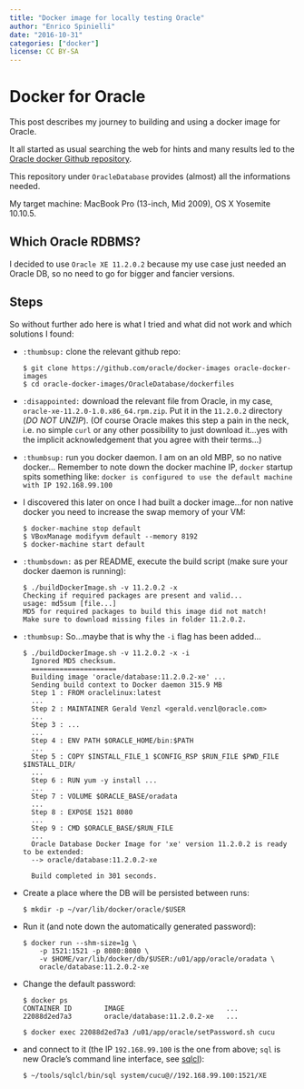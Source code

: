 ```yaml
---
title: "Docker image for locally testing Oracle"
author: "Enrico Spinielli"
date: "2016-10-31"
categories: ["docker"]
license: CC BY-SA
---
```


# Docker for Oracle

This post describes my journey to building and using a docker image for Oracle.

It all started as usual searching the web for hints and many results led to
the [Oracle docker Github repository](https://github.com/oracle/docker-images).

This repository under `OracleDatabase` provides (almost) all the informations needed.

My target machine: MacBook Pro (13-inch, Mid 2009), OS X Yosemite 10.10.5.

## Which Oracle RDBMS?

I decided to use `Oracle XE 11.2.0.2` because my use case just needed an Oracle DB,
so no need to go for bigger and fancier versions.

## Steps

So without further ado here is what I tried and what did not work and which solutions
I found:

* `:thumbsup:` clone the relevant github repo:
  
  ```shell
  $ git clone https://github.com/oracle/docker-images oracle-docker-images
  $ cd oracle-docker-images/OracleDatabase/dockerfiles
  ```

* `:disappointed:` download the relevant file from Oracle, in my case, `oracle-xe-11.2.0-1.0.x86_64.rpm.zip`.
  Put it in the `11.2.0.2` directory (*DO NOT UNZIP*).
  (Of course Oracle makes this step a pain in the neck, i.e. no simple `curl` or
  any other possibility to just download it...yes with the implicit acknowledgement that you
  agree with their terms...)
  
* `:thumbsup:` run you docker daemon. I am on an old MBP, so no native docker...
  Remember to note down the docker machine IP, `docker` startup spits something like:
  ```docker is configured to use the default machine with IP 192.168.99.100```
  
* I discovered this later on once I had built a docker image...for non native docker you need
  to increase the swap memory of your VM:
  
  ```shell
  $ docker-machine stop default
  $ VBoxManage modifyvm default --memory 8192
  $ docker-machine start default
  ```

* `:thumbsdown:` as per README, execute the build script (make sure your docker daemon is running):

  ```shell
  $ ./buildDockerImage.sh -v 11.2.0.2 -x
  Checking if required packages are present and valid...
  usage: md5sum [file...]
  MD5 for required packages to build this image did not match!
  Make sure to download missing files in folder 11.2.0.2.
  ```
  
* `:thumbsup:` So...maybe that is why the `-i` flag has been added...
  
  ```shell
  $ ./buildDockerImage.sh -v 11.2.0.2 -x -i
    Ignored MD5 checksum.
    =====================
    Building image 'oracle/database:11.2.0.2-xe' ...
    Sending build context to Docker daemon 315.9 MB
    Step 1 : FROM oraclelinux:latest
    ...
    Step 2 : MAINTAINER Gerald Venzl <gerald.venzl@oracle.com>
    ...
    Step 3 : ...
    ...
    Step 4 : ENV PATH $ORACLE_HOME/bin:$PATH
    ...
    Step 5 : COPY $INSTALL_FILE_1 $CONFIG_RSP $RUN_FILE $PWD_FILE $INSTALL_DIR/
    ...
    Step 6 : RUN yum -y install ...
    ...
    Step 7 : VOLUME $ORACLE_BASE/oradata
    ...
    Step 8 : EXPOSE 1521 8080
    ...
    Step 9 : CMD $ORACLE_BASE/$RUN_FILE
    ...
    Oracle Database Docker Image for 'xe' version 11.2.0.2 is ready to be extended:
    --> oracle/database:11.2.0.2-xe
    
    Build completed in 301 seconds.
  ```

* Create a place where the DB will be persisted between runs:
  
  ```shell
  $ mkdir -p ~/var/lib/docker/oracle/$USER
  ```

* Run it (and note down the automatically generated password):
  
  ```shell
  $ docker run --shm-size=1g \
      -p 1521:1521 -p 8080:8080 \
      -v $HOME/var/lib/docker/db/$USER:/u01/app/oracle/oradata \
      oracle/database:11.2.0.2-xe
  ```

* Change the default password:
  
  ```shell
  $ docker ps
  CONTAINER ID        IMAGE                         ...
  22088d2ed7a3        oracle/database:11.2.0.2-xe   ...

  $ docker exec 22088d2ed7a3 /u01/app/oracle/setPassword.sh cucu
  ```

* and connect to it (the IP `192.168.99.100` is the one from above;
  `sql` is new Oracle's command line interface,
  see [sqlcl](https://www.oracle.com/technetwork/developer-tools/sqlcl/overview/index.html)):
  
  ```shell
  $ ~/tools/sqlcl/bin/sql system/cucu@//192.168.99.100:1521/XE
  ```
